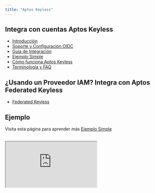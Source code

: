 ```yaml
---
title: "Aptos Keyless"
---
```


## Integra con cuentas Aptos Keyless

- [Introducción](../../../../build/guides/aptos-keyless/introduction)
- [Soporte y Configuración OIDC](../../../../build/guides/aptos-keyless/oidc-support)
- [Guía de Integración](../../../../build/guides/aptos-keyless/integration-guide)
- [Ejemplo Simple](../../../../build/guides/aptos-keyless/simple-example)
- [Cómo funciona Aptos Keyless](../../../../build/guides/aptos-keyless/how-keyless-works)
- [Terminología y FAQ](../../../../build/guides/aptos-keyless/other)

## ¿Usando un Proveedor IAM? Integra con Aptos Federated Keyless

- [Federated Keyless](../../../../build/guides/aptos-keyless/federated-keyless)

## Ejemplo

Visita esta página para aprender más [Ejemplo Simple](../../../../build/guides/aptos-keyless/simple-example)

<br />

<iframe
  src="https://stackblitz.com/edit/vitejs-vite-3fuvtu?embed=1&file=README.md"
  style={{
width: "100%",
height: "800px",
border: "0",
borderRadius: "4px",
overflow: "hidden",
}}
  title="aptos-keyless-example"
  allow="accelerometer; ambient-light-sensor; camera; encrypted-media; geolocation; gyroscope; hid; microphone; midi; payment; usb; vr; xr-spatial-tracking"
  sandbox="allow-forms allow-modals allow-popups allow-presentation allow-same-origin allow-scripts"
/>
